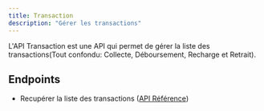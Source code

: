 ```yaml
---
title: Transaction
description: "Gérer les transactions"
---
```


L'API Transaction est une API qui permet de gérer la liste des 
transactions(Tout confondu: Collecte, Déboursement, Recharge et Retrait). 

## Endpoints

- Recupérer la liste des transactions ([API Référence](/api-reference/endpoint/get-transactions))

